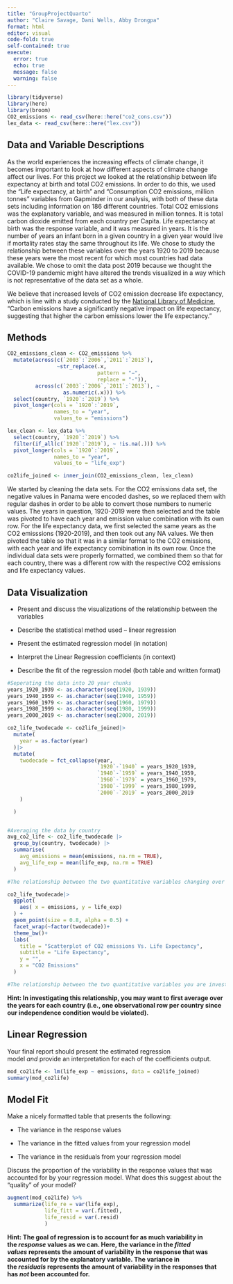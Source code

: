 ```yaml
---
title: "GroupProjectQuarto"
author: "Claire Savage, Dani Wells, Abby Drongpa"
format: html
editor: visual
code-fold: true
self-contained: true
execute: 
  error: true
  echo: true
  message: false
  warning: false
---
```


```r
library(tidyverse)
library(here)
library(broom)
CO2_emissions <- read_csv(here::here("co2_cons.csv"))
lex_data <- read_csv(here::here("lex.csv"))
```

## Data and Variable Descriptions

As the world experiences the increasing effects of climate change, it becomes important to look at how different aspects of climate change affect our lives. For this project we looked at the relationship between life expectancy at birth and total CO2 emissions. In order to do this, we used the “Life expectancy, at birth” and “Consumption CO2 emissions, million tonnes” variables from Gapminder in our analysis, with both of these data sets including information on 186 different countries. Total CO2 emissions was the explanatory variable, and was measured in million tonnes. It is total carbon dioxide emitted from each country per Capita. Life expectancy at birth was the response variable, and it was measured in years. It is the number of years an infant born in a given country in a given year would live if mortality rates stay the same throughout its life. We chose to study the relationship between these variables over the years 1920 to 2019 because these years were the most recent for which most countries had data available. We chose to omit the data post 2019 because we thought the COVID-19 pandemic might have altered the trends visualized in a way which is not representative of the data set as a whole.

We believe that increased levels of CO2 emission decrease life expectancy, which is line with a study conducted by the [National Library of Medicine](https://www.ncbi.nlm.nih.gov/pmc/articles/PMC8782287/#:~:text=Carbon%20emissions%20have%20a%20significantly,decreases%20life%20expectancy%20by%200.012%25.), “Carbon emissions have a significantly negative impact on life expectancy, suggesting that higher the carbon emissions lower the life expectancy.”

## Methods

```r
CO2_emissions_clean <- CO2_emissions %>%
  mutate(across(c(`2003`:`2006`,`2011`:`2013`), 
                ~str_replace(.x, 
                             pattern = "−", 
                             replace = "-")), 
         across(c(`2003`:`2006`,`2011`:`2013`), ~
                  as.numeric(.x))) %>% 
  select(country, `1920`:`2019`) %>% 
  pivot_longer(cols = `1920`:`2019`,
               names_to = "year",
               values_to = "emissions")
```

```r
lex_clean <- lex_data %>%
  select(country, `1920`:`2019`) %>%
  filter(if_all(c(`1920`:`2019`), ~ !is.na(.))) %>%
  pivot_longer(cols = `1920`:`2019`,
               names_to = "year",
               values_to = "life_exp")
```

```r
co2life_joined <- inner_join(CO2_emissions_clean, lex_clean)
```

We started by cleaning the data sets. For the CO2 emissions data set, the negative values in Panama were encoded dashes, so we replaced them with regular dashes in order to be able to convert those numbers to numeric values. The years in question, 1920-2019 were then selected and the table was pivoted to have each year and emission value combination with its own row. For the life expectancy data, we first selected the same years as the CO2 emisssions (1920-2019), and then took out any NA values. We then pivoted the table so that it was in a similar format to the CO2 emissions, with each year and life expectancy comibination in its own row. Once the individual data sets were properly formatted, we combined them so that for each country, there was a different row with the respective CO2 emissions and life expectancy values.

## Data Visualization

-   Present and discuss the visualizations of the relationship between the variables

-   Describe the statistical method used – linear regression

-   Present the estimated regression model (in notation)

-   Interpret the Linear Regression coefficients (in context)

-   Describe the fit of the regression model (both table and written format)

```r
#Seperating the data into 20 year chunks
years_1920_1939 <- as.character(seq(1920, 1939))
years_1940_1959 <- as.character(seq(1940, 1959))
years_1960_1979 <- as.character(seq(1960, 1979))
years_1980_1999 <- as.character(seq(1980, 1999))
years_2000_2019 <- as.character(seq(2000, 2019))

co2_life_twodecade <- co2life_joined|>
  mutate(
    year = as.factor(year)
  )|>
  mutate(
    twodecade = fct_collapse(year, 
                             `1920`-`1940` = years_1920_1939,
                             `1940`-`1959` = years_1940_1959,
                             `1960`-`1979` = years_1960_1979,
                             `1980`-`1999` = years_1980_1999,
                             `2000`-`2019` = years_2000_2019
    )

  ) 


#Averaging the data by country 
avg_co2_life <- co2_life_twodecade |>
  group_by(country, twodecade) |>
  summarise(
    avg_emissions = mean(emissions, na.rm = TRUE),
    avg_life_exp = mean(life_exp, na.rm = TRUE)
  )

```

```r
#The relationship between the two quantitative variables changing over time. Get creative!

co2_life_twodecade|>
  ggplot(
    aes( x = emissions, y = life_exp)
  ) +
  geom_point(size = 0.8, alpha = 0.5) +
  facet_wrap(~factor(twodecade))+
  theme_bw()+
  labs(
    title = "Scatterplot of CO2 emissions Vs. Life Expectancy", 
    subtitle = "Life Expectancy", 
    y = "", 
    x = "CO2 Emissions"
  )
```

```r
#The relationship between the two quantitative variables you are investigating.


```

**Hint: In investigating this relationship, you may want to first average over the years for each country (i.e., one observational row per country since our independence condition would be violated).**

## Linear Regression

Your final report should present the estimated regression model *and* provide an interpretation for each of the coefficients output.

```r
mod_co2life <- lm(life_exp ~ emissions, data = co2life_joined)
summary(mod_co2life)
```

## Model Fit

Make a nicely formatted table that presents the following:

-   The variance in the response values

-   The variance in the fitted values from your regression model

-   The variance in the residuals from your regression model

Discuss the proportion of the variability in the response values that was accounted for by your regression model. What does this suggest about the “quality” of your model?

```r
augment(mod_co2life) %>% 
  summarize(life_re = var(life_exp), 
            life_fitt = var(.fitted),
            life_resid = var(.resid)
            )
```

**Hint: The goal of regression is to account for as much variability in the *response* values as we can. Here, the variance in the *fitted values* represents the amount of variability in the response that was accounted for by the explanatory variable. The variance in the *residuals* represents the amount of variability in the responses that has *not* been accounted for.**
